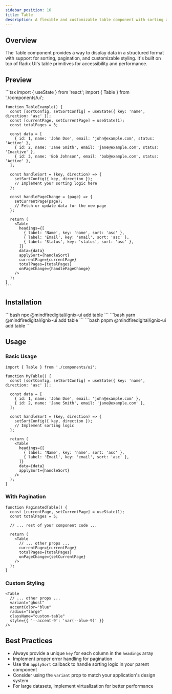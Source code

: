 ```yaml
---
sidebar_position: 16
title: Table
description: A flexible and customizable table component with sorting and pagination support.
---
```



## Overview

The Table component provides a way to display data in a structured format with support for sorting, pagination, and customizable styling. It's built on top of Radix UI's table primitives for accessibility and performance.

## Preview

<Tabs defaultValue="preview" groupId="preview">
  <TabItem value="preview" label="Preview" default>
    <div className="p-4 border rounded-lg ">
      <TableExample />
    </div>
  </TabItem>
  <TabItem value="code" label="Code">
    ```tsx
    import { useState } from 'react';
    import { Table } from './components/ui';

    function TableExample() {
      const [sortConfig, setSortConfig] = useState({ key: 'name', direction: 'asc' });
      const [currentPage, setCurrentPage] = useState(1);
      const totalPages = 3;

      const data = [
        { id: 1, name: 'John Doe', email: 'john@example.com', status: 'Active' },
        { id: 2, name: 'Jane Smith', email: 'jane@example.com', status: 'Inactive' },
        { id: 3, name: 'Bob Johnson', email: 'bob@example.com', status: 'Active' },
      ];

      const handleSort = (key, direction) => {
        setSortConfig({ key, direction });
        // Implement your sorting logic here
      };

      const handlePageChange = (page) => {
        setCurrentPage(page);
        // Fetch or update data for the new page
      };

      return (
        <Table
          headings={[
            { label: 'Name', key: 'name', sort: 'asc' },
            { label: 'Email', key: 'email', sort: 'asc' },
            { label: 'Status', key: 'status', sort: 'asc' },
          ]}
          data={data}
          applySort={handleSort}
          currentPage={currentPage}
          totalPages={totalPages}
          onPageChange={handlePageChange}
        />
      );
    }
    ```
  </TabItem>
</Tabs>

## Installation

<Tabs>
  <TabItem value="npm" label="npm" default>
    ```bash
    npx @mindfiredigital/ignix-ui add table
    ```
  </TabItem>
  <TabItem value="yarn" label="Yarn">
    ```bash
    yarn @mindfiredigital/ignix-ui add table
    ```
  </TabItem>
  <TabItem value="pnpm" label="pnpm">
    ```bash
    pnpm @mindfiredigital/ignix-ui add table
    ```
  </TabItem>
</Tabs>

## Usage

### Basic Usage

```tsx
import { Table } from './components/ui';

function MyTable() {
  const [sortConfig, setSortConfig] = useState({ key: 'name', direction: 'asc' });
  
  const data = [
    { id: 1, name: 'John Doe', email: 'john@example.com' },
    { id: 2, name: 'Jane Smith', email: 'jane@example.com' },
  ];

  const handleSort = (key, direction) => {
    setSortConfig({ key, direction });
    // Implement sorting logic
  };

  return (
    <Table
      headings={[
        { label: 'Name', key: 'name', sort: 'asc' },
        { label: 'Email', key: 'email', sort: 'asc' },
      ]}
      data={data}
      applySort={handleSort}
    />
  );
}
```

### With Pagination

```tsx
function PaginatedTable() {
  const [currentPage, setCurrentPage] = useState(1);
  const totalPages = 5;

  // ... rest of your component code ...

  return (
    <Table
      // ... other props ...
      currentPage={currentPage}
      totalPages={totalPages}
      onPageChange={setCurrentPage}
    />
  );
}
```

### Custom Styling

```tsx
<Table
  // ... other props ...
  variant="ghost"
  accentColor="blue"
  radius="large"
  className="custom-table"
  style={{ '--accent-9': 'var(--blue-9)' }}
/>
```

## Best Practices

- Always provide a unique `key` for each column in the `headings` array
- Implement proper error handling for pagination
- Use the `applySort` callback to handle sorting logic in your parent component
- Consider using the `variant` prop to match your application's design system
- For large datasets, implement virtualization for better performance
